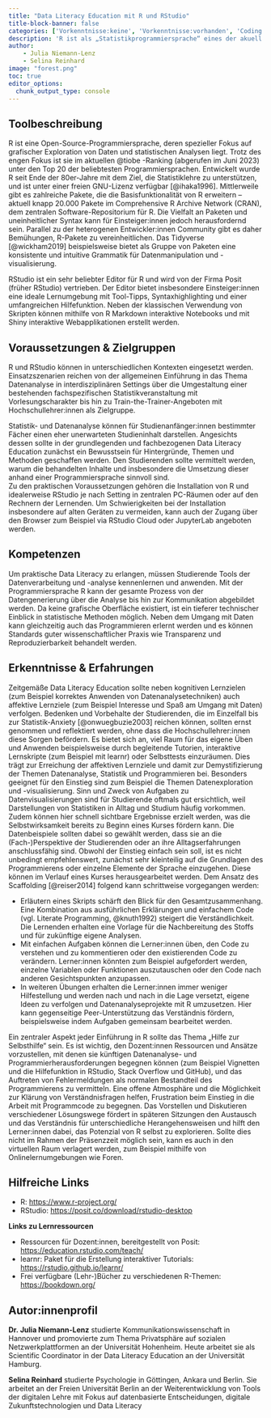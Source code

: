 ---
title: "Data Literacy Education mit R und RStudio"
title-block-banner: false
categories: ['Vorkenntnisse:keine', 'Vorkenntnisse:vorhanden', 'Coding']
description: 'R ist als „Statistikprogrammiersprache“ eines der akuell wichtigsten Tools der praktischen Datenanalyse und somit grundlegend für angewandte Data Literacy. RStudio ist ein weitverbreiteter Editor für diese Sprache und eine ideale Lernumgebung, um nicht nur einen Einblick in Datenanalyse und Statistik, sondern gleichzeitig auch in die Welt des Programmierens zu erlangen. Hier wird ein kurzer Überblick über die Tools sowie Tipps zur Vermittlung in der Hochschullehre gegeben.'
author: 
    - Julia Niemann-Lenz
    - Selina Reinhard
image: "forest.png"
toc: true
editor_options: 
  chunk_output_type: console
---

## Toolbeschreibung

R ist eine Open-Source-Programmiersprache, deren spezieller Fokus auf grafischer Exploration von Daten und statistischen Analysen liegt. Trotz des engen Fokus ist sie im aktuellen @tiobe -Ranking (abgerufen im Juni 2023) unter den Top 20 der beliebtesten Programmiersprachen. Entwickelt wurde R seit Ende der 80er-Jahre mit dem Ziel, die Statistiklehre zu unterstützen, und ist unter einer freien GNU-Lizenz verfügbar [@ihaka1996]. Mittlerweile gibt es zahlreiche Pakete, die die Basisfunktionalität von R erweitern – aktuell knapp 20.000 Pakete im Comprehensive R Archive Network (CRAN), dem zentralen Software-Repositorium für R. Die Vielfalt an Paketen und uneinheitlicher Syntax kann für Einsteiger:innen jedoch herausfordernd sein. Parallel zu der heterogenen Entwickler:innen Community gibt es daher Bemühungen, R-Pakete zu vereinheitlichen. Das Tidyverse [@wickham2019] beispielsweise bietet als Gruppe von Paketen eine konsistente und intuitive Grammatik für Datenmanipulation und -visualisierung.  

RStudio ist ein sehr beliebter Editor für R und wird von der Firma Posit (früher RStudio) vertrieben. Der Editor bietet insbesondere Einsteiger:innen eine ideale Lernumgebung mit Tool-Tipps, Syntaxhighlighting und einer umfangreichen Hilfefunktion. Neben der klassischen Verwendung von Skripten können mithilfe von R Markdown interaktive Notebooks und mit Shiny interaktive Webapplikationen erstellt werden.

## Voraussetzungen & Zielgruppen

R und RStudio können in unterschiedlichen Kontexten eingesetzt werden. Einsatzszenarien reichen von der allgemeinen Einführung in das Thema Datenanalyse in interdisziplinären Settings über die Umgestaltung einer bestehenden fachspezifischen Statistikveranstaltung mit Vorlesungscharakter bis hin zu Train-the-Trainer-Angeboten mit Hochschullehrer:innen als Zielgruppe.  

Statistik- und Datenanalyse können für Studienanfänger:innen bestimmter Fächer einen eher unerwarteten Studieninhalt darstellen. Angesichts dessen sollte in der grundlegenden und fachbezogenen Data Literacy Education zunächst ein Bewusstsein für Hintergründe, Themen und Methoden geschaffen werden. Den Studierenden sollte vermittelt werden, warum die behandelten Inhalte und insbesondere die Umsetzung dieser anhand einer Programmiersprache sinnvoll sind.  
Zu den praktischen Voraussetzungen gehören die Installation von R und idealerweise RStudio je nach Setting in zentralen PC-Räumen oder auf den Rechnern der Lernenden. Um Schwierigkeiten bei der Installation insbesondere auf alten Geräten zu vermeiden, kann auch der Zugang über den Browser zum Beispiel via RStudio Cloud oder JupyterLab angeboten werden.

## Kompetenzen

Um praktische Data Literacy zu erlangen, müssen Studierende Tools der Datenverarbeitung und -analyse kennenlernen und anwenden. Mit der Programmiersprache R kann der gesamte Prozess von der Datengenerierung über die Analyse bis hin zur Kommunikation abgebildet werden. Da keine grafische Oberfläche existiert, ist ein tieferer technischer Einblick in statistische Methoden möglich. Neben dem Umgang mit Daten kann gleichzeitig auch das Programmieren erlernt werden und es können Standards guter wissenschaftlicher Praxis wie Transparenz und Reproduzierbarkeit behandelt werden.  

## Erkenntnisse & Erfahrungen

Zeitgemäße Data Literacy Education sollte neben kognitiven Lernzielen (zum Beispiel korrektes Anwenden von Datenanalysetechniken) auch affektive Lernziele (zum Beispiel Interesse und Spaß am Umgang mit Daten) verfolgen. Bedenken und Vorbehalte der Studierenden, die im Einzelfall bis zur Statistik-Anxiety [@onwuegbuzie2003] reichen können, sollten ernst genommen und reflektiert werden, ohne dass die Hochschullehrer:innen diese Sorgen befördern.
Es bietet sich an, viel Raum für das eigene Üben und Anwenden beispielsweise durch begleitende Tutorien, interaktive Lernskripte (zum Beispiel mit learnr) oder Selbsttests einzuräumen. Dies trägt zur Erreichung der affektiven Lernziele und damit zur Demystifizierung der Themen Datenanalyse, Statistik und Programmieren bei. 
Besonders geeignet für den Einstieg sind zum Beispiel die Themen Datenexploration und -visualisierung. Sinn und Zweck von Aufgaben zu Datenvisualisierungen sind für Studierende oftmals gut ersichtlich, weil Darstellungen von Statistiken in Alltag und Studium häufig vorkommen. Zudem können hier schnell sichtbare Ergebnisse erzielt werden, was die Selbstwirksamkeit bereits zu Beginn eines Kurses fördern kann. Die Datenbeispiele sollten dabei so gewählt werden, dass sie an die (Fach-)Perspektive der Studierenden oder an ihre Alltagserfahrungen anschlussfähig sind.
Obwohl der Einstieg einfach sein soll, ist es nicht unbedingt empfehlenswert, zunächst sehr kleinteilig auf die Grundlagen des Programmierens oder einzelne Elemente der Sprache einzugehen. Diese können im Verlauf eines Kurses herausgearbeitet werden. Dem Ansatz des Scaffolding [@reiser2014] folgend kann schrittweise vorgegangen werden:

+	Erläutern eines Skripts schärft den Blick für den Gesamtzusammenhang. Eine Kombination aus ausführlichen Erklärungen und einfachem Code (vgl. Literate Programming, @knuth1992) steigert die Verständlichkeit. Die Lernenden erhalten eine Vorlage für die Nachbereitung des Stoffs und für zukünftige eigene Analysen. 
+	Mit einfachen Aufgaben können die Lerner:innen üben, den Code zu verstehen und zu kommentieren oder den existierenden Code zu verändern. Lerner:innen könnten zum Beispiel aufgefordert werden, einzelne Variablen oder Funktionen auszutauschen oder den Code nach anderen Gesichtspunkten anzupassen. 
+	In weiteren Übungen erhalten die Lerner:innen immer weniger Hilfestellung und werden nach und nach in die Lage versetzt, eigene Ideen zu verfolgen und Datenanalyseprojekte mit R umzusetzen. Hier kann gegenseitige Peer-Unterstützung das Verständnis fördern, beispielsweise indem Aufgaben gemeinsam bearbeitet werden.  

Ein zentraler Aspekt jeder Einführung in R sollte das Thema „Hilfe zur Selbsthilfe“ sein. Es ist wichtig, den Dozent:innen Ressourcen und Ansätze vorzustellen, mit denen sie künftigen Datenanalyse- und Programmierherausforderungen begegnen können (zum Beispiel Vignetten und die Hilfefunktion in RStudio, Stack Overflow und GitHub), und das Auftreten von Fehlermeldungen als normalen Bestandteil des Programmierens zu vermitteln. Eine offene Atmosphäre und die Möglichkeit zur Klärung von Verständnisfragen helfen, Frustration beim Einstieg in die Arbeit mit Programmcode zu begegnen. 
Das Vorstellen und Diskutieren verschiedener Lösungswege fördert in späteren Sitzungen den Austausch und das Verständnis für unterschiedliche Herangehensweisen und hilft den Lerner:innen dabei, das Potenzial von R selbst zu explorieren. Sollte dies nicht im Rahmen der Präsenzzeit möglich sein, kann es auch in den virtuellen Raum verlagert werden, zum Beispiel mithilfe von Onlinelernumgebungen wie Foren.

## Hilfreiche Links

+ R: <https://www.r-project.org/>
+ RStudio: <https://posit.co/download/rstudio-desktop>

**Links zu Lernressourcen**

+ Ressourcen für Dozent:innen, bereitgestellt von Posit: <https://education.rstudio.com/teach/>
+ learnr: Paket für die Erstellung interaktiver Tutorials: <https://rstudio.github.io/learnr/>
+ Frei verfügbare (Lehr-)Bücher zu verschiedenen R-Themen: <https://bookdown.org/>

## Autor:innenprofil

**Dr. Julia Niemann-Lenz** studierte Kommunikationswissenschaft in Hannover und promovierte zum Thema Privatsphäre auf sozialen Netzwerkplattformen an der Universität Hohenheim. Heute arbeitet sie als Scientific Coordinator in der Data Literacy Education an der Universität Hamburg.  

**Selina Reinhard** studierte Psychologie in Göttingen, Ankara und Berlin. Sie arbeitet an der Freien Universität Berlin an der Weiterentwicklung von Tools der digitalen Lehre mit Fokus auf datenbasierte Entscheidungen, digitale Zukunftstechnologien und Data Literacy



